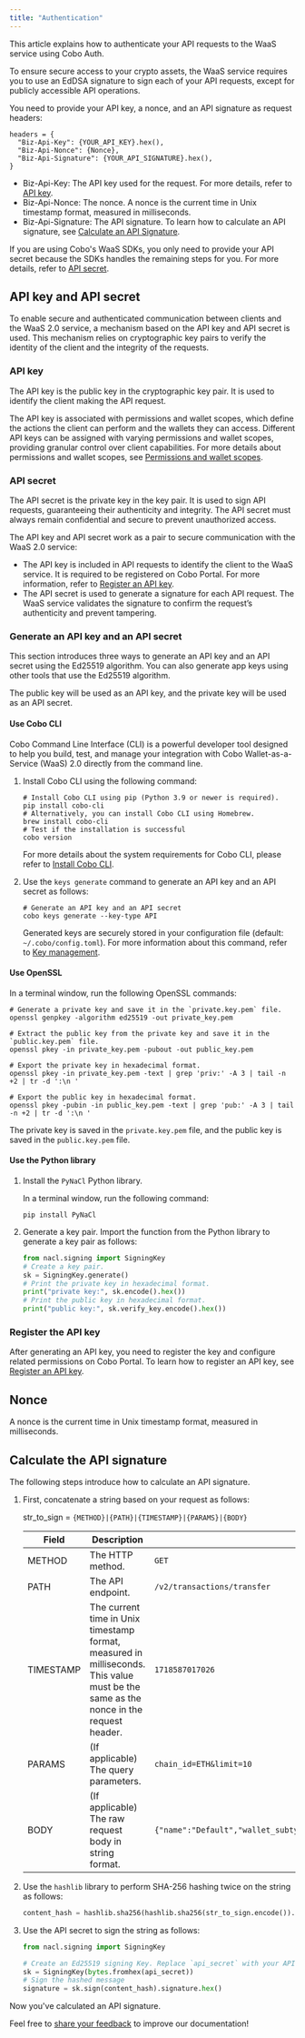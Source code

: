 ```yaml
---
title: "Authentication"
---
```


This article explains how to authenticate your API requests to the WaaS service using Cobo Auth. 

To ensure secure access to your crypto assets, the WaaS service requires you to use an EdDSA signature to sign each of your API requests, except for publicly accessible API operations.

You need to provide your API key, a nonce, and an API signature as request headers:

```
headers = {
  "Biz-Api-Key": {YOUR_API_KEY}.hex(),
  "Biz-Api-Nonce": {Nonce},
  "Biz-Api-Signature": {YOUR_API_SIGNATURE}.hex(),
}
```

- Biz-Api-Key: The API key used for the request. For more details, refer to [API key](#api-key).
- Biz-Api-Nonce: The nonce. A nonce is the current time in Unix timestamp format, measured in milliseconds. 
- Biz-Api-Signature: The API signature. To learn how to calculate an API signature, see [Calculate an API Signature](#calculate-the-api-signature).

If you are using Cobo's WaaS SDKs, you only need to provide your API secret because the SDKs handles the remaining steps for you. For more details, refer to [API secret](#api-secret).

## API key and API secret

To enable secure and authenticated communication between clients and the WaaS 2.0 service, a mechanism based on the API key and API secret is used.  This mechanism relies on cryptographic key pairs to verify the identity of the client and the integrity of the requests.

### API key

The API key is the public key in the cryptographic key pair. It is used to identify the client making the API request. 

The API key is associated with permissions and wallet scopes, which define the actions the client can perform and the wallets they can access. Different API keys can be assigned with varying permissions and wallet scopes, providing granular control over client capabilities. 
<Info>For more details about permissions and wallet scopes, see [Permissions and wallet scopes](/v2/guides/overview/permissions-and-wallet-scopes).</Info>

### API secret

The API secret is the private key in the key pair. It is used to sign API requests, guaranteeing their authenticity and integrity. The API secret must always remain confidential and secure to prevent unauthorized access.

The API key and API secret work as a pair to secure communication with the WaaS 2.0 service:

- The API key is included in API requests to identify the client to the WaaS service. It is required to be registered on Cobo Portal. For more information, refer to [Register an API key](https://manuals.cobo.com/en/portal/developer-console/create-api-key).
- The API secret is used to generate a signature for each API request. The WaaS service validates the signature to confirm the request’s authenticity and prevent tampering.

### Generate an API key and an API secret

This section introduces three ways to generate an API key and an API secret using the Ed25519 algorithm. You can also generate app keys using other tools that use the Ed25519 algorithm.

The public key will be used as an API key, and the private key will be used as an API secret.

#### Use Cobo CLI

Cobo Command Line Interface (CLI) is a powerful developer tool designed to help you build, test, and manage your integration with Cobo Wallet-as-a-Service (WaaS) 2.0 directly from the command line.

1. Install Cobo CLI using the following command:

    ```shell
    # Install Cobo CLI using pip (Python 3.9 or newer is required).
    pip install cobo-cli
    # Alternatively, you can install Cobo CLI using Homebrew.
    brew install cobo-cli
    # Test if the installation is successful
    cobo version
    ```

    For more details about the system requirements for Cobo CLI, please refer to [Install Cobo CLI](/v2/developer-tools/cobo-cli/quick-start-guide#system-requirements).

2. Use the `keys generate` command to generate an API key and an API secret as follows:

    ```shell
    # Generate an API key and an API secret
    cobo keys generate --key-type API
    ```

    Generated keys are securely stored in your configuration file (default: `~/.cobo/config.toml`). For more information about this command, refer to [Key management](/v2/developer-tools/cobo-cli/key-management).

#### Use OpenSSL

In a terminal window, run the following OpenSSL commands:

```shell
# Generate a private key and save it in the `private.key.pem` file.
openssl genpkey -algorithm ed25519 -out private_key.pem

# Extract the public key from the private key and save it in the `public.key.pem` file.
openssl pkey -in private_key.pem -pubout -out public_key.pem

# Export the private key in hexadecimal format.
openssl pkey -in private_key.pem -text | grep 'priv:' -A 3 | tail -n +2 | tr -d ':\n '

# Export the public key in hexadecimal format.
openssl pkey -pubin -in public_key.pem -text | grep 'pub:' -A 3 | tail -n +2 | tr -d ':\n '
```

The private key is saved in the `private.key.pem` file, and the public key is saved in the `public.key.pem` file.

#### Use the Python library

1. Install the `PyNaCl` Python library.

   In a terminal window, run the following command:
    ```shell
    pip install PyNaCl
    ```

2. Generate a key pair.
   Import the function from the Python library to generate a key pair as follows:

    ```python
    from nacl.signing import SigningKey
    # Create a key pair.
    sk = SigningKey.generate()
    # Print the private key in hexadecimal format.
    print("private key:", sk.encode().hex())
    # Print the public key in hexadecimal format.
    print("public key:", sk.verify_key.encode().hex())

### Register the API key

After generating an API key, you need to register the key and configure related permissions on Cobo Portal. To learn how to register an API key, see [Register an API key](https://manuals.cobo.com/en/portal/developer-console/create-api-key). 

## Nonce

A nonce is the current time in Unix timestamp format, measured in milliseconds. 

## Calculate the API signature

The following steps introduce how to calculate an API signature.

1. First, concatenate a string based on your request as follows:

    str_to_sign = `{METHOD}|{PATH}|{TIMESTAMP}|{PARAMS}|{BODY}`

    | **Field** | **Description**                                              | **Example**                                                  |
    | --------- | ------------------------------------------------------------ | ------------------------------------------------------------ |
    | METHOD    | The HTTP method.                                             | `GET`                                                          |
    | PATH      | The API endpoint.                                            | `/v2/transactions/transfer`                                    |
    | TIMESTAMP | The current time in Unix timestamp format, measured in milliseconds. This value must be the same as the nonce in the request header. | `1718587017026`                                                |
    | PARAMS    | (If applicable) The query parameters.                        | `chain_id=ETH&limit=10  `                                      |
    | BODY      | (If applicable) The raw request body in string format.       | `{"name":"Default","wallet_subtype":"Asset","wallet_type":"Custodial"}` |


2. Use the `hashlib` library to perform SHA-256 hashing twice on the string as follows:

    ```python
    content_hash = hashlib.sha256(hashlib.sha256(str_to_sign.encode()).digest()).digest()
    ```

3. Use the API secret to sign the string as follows:

    ```python
    from nacl.signing import SigningKey
    
    # Create an Ed25519 signing Key. Replace `api_secret` with your API secret.
    sk = SigningKey(bytes.fromhex(api_secret))
    # Sign the hashed message
    signature = sk.sign(content_hash).signature.hex()
    ```

Now you've calculated an API signature.

<Tip>Feel free to [share your feedback](https://forms.zohopublic.com/cobo/form/DocumentFeedbackForm/formperma/QvLOhxJv1_JMsJ-1dleZ8Itb_7rzN-LtgvsDdxosoVI) to improve our documentation!</Tip>